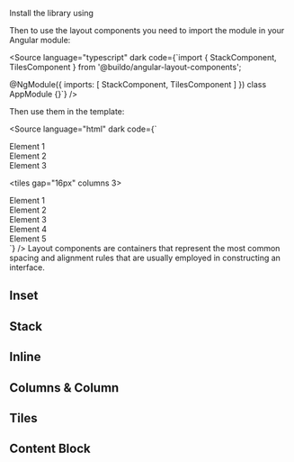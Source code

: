 
<Meta title="Get Started" />

<Title>Install and use the components</Title>

Install the library using

<Source language="sh" dark code="npm install @buildo/angular-layout-components" />

Then to use the layout components you need to import the module in your Angular module:

<Source language="typescript" dark code={`import { StackComponent, TilesComponent } from '@buildo/angular-layout-components';

@NgModule({
  imports: [
    StackComponent,
    TilesComponent
  ]
})
class AppModule {}`} />

Then use them in the template:

<Source language="html" dark code={`<stack gap="16px">
  <div>Element 1</div>
  <div>Element 2</div>
  <div>Element 3</div>
</stack>

<tiles gap="16px" columns 3>
  <div>Element 1</div>
  <div>Element 2</div>
  <div>Element 3</div>
  <div>Element 4</div>
  <div>Element 5</div>
</tiles>
`} />

<Title>Layout components</Title>
Layout components are containers that represent the most common spacing and alignment
rules that are usually employed in constructing an interface.

## Inset

<Description of={InsetStories} />
<Canvas of={InsetStories.Basic} />

## Stack

<Description of={StackStories} />
<Canvas of={StackStories.Basic} />

## Inline

<Description of={InlineStories} />
<Canvas of={InlineStories.Basic} />

## Columns & Column

<Description of={ColumnsStories} />
<Canvas of={ColumnsStories.Basic} />

## Tiles

<Description of={TilesStories} />
<Canvas of={TilesStories.Basic} />

## Content Block

<Description of={ContentBlockStories} />
<Canvas of={ContentBlockStories.Basic} />
